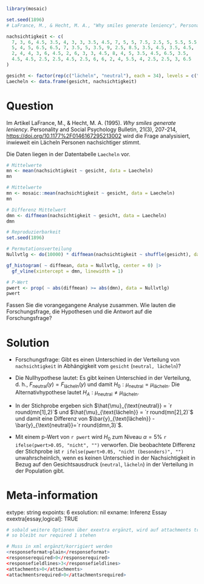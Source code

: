 ```r
library(mosaic)
```


```r
set.seed(1896)
# LaFrance, M., & Hecht, M. A., "Why smiles generate leniency", Personality and Social Psychology Bulletin, 21, 1995, 207-214.

nachsichtigkeit <- c(
  7, 3, 6, 4.5, 3.5, 4, 3, 3, 3.5, 4.5, 7, 5, 5, 7.5, 2.5, 5, 5.5, 5.5, 
  5, 4, 5, 6.5, 6.5, 7, 3.5, 5, 3.5, 9, 2.5, 8.5, 3.5, 4.5, 3.5, 4.5, 
  2, 4, 4, 3, 6, 4.5, 2, 6, 3, 3, 4.5, 8, 4, 5, 3.5, 4.5, 6.5, 3.5, 
  4.5, 4.5, 2.5, 2.5, 4.5, 2.5, 6, 6, 2, 4, 5.5, 4, 2.5, 2.5, 3, 6.5
)

gesicht <- factor(rep(c("lächeln", "neutral"), each = 34), levels = c("neutral", "lächeln"))
Laecheln <- data.frame(gesicht, nachsichtigkeit)
```


Question
========

Im Artikel LaFrance, M., & Hecht, M. A. (1995). *Why smiles generate leniency*. Personality and Social Psychology Bulletin, 21(3), 207-214, [https://doi.org/10.1177%2F0146167295213002](https://doi.org/10.1177%2F0146167295213002) wird die Frage analysisiert, inwieweit ein Lächeln Personen nachsichtiger stimmt.

Die Daten liegen in der Datentabelle `Laecheln` vor.

```r
# Mittelwerte
mn <- mean(nachsichtigkeit ~ gesicht, data = Laecheln)
mn
```

```r
# Mittelwerte
mn <- mosaic::mean(nachsichtigkeit ~ gesicht, data = Laecheln)
mn
```

```r
# Differenz Mittelwert
dmn <- diffmean(nachsichtigkeit ~ gesicht, data = Laecheln)
dmn 

# Reproduzierbarkeit
set.seed(1896)

# Permutationsverteilung
Nullvtlg <- do(10000) * diffmean(nachsichtigkeit ~ shuffle(gesicht), data = Laecheln)

gf_histogram( ~ diffmean, data = Nullvtlg, center = 0) |>
  gf_vline(xintercept = dmn, linewidth = 1)

# P-Wert
pwert <- prop( ~ abs(diffmean) >= abs(dmn), data = Nullvtlg)
pwert
```


Fassen Sie die vorangegangene Analyse zusammen. Wie lauten die Forschungsfrage, die Hypothesen und die Antwort auf die Forschungsfrage?

Solution
========

- Forschungsfrage: Gibt es einen Unterschied in der Verteilung von `nachsichtigkeit` in Abhängigkeit vom  `gesicht` (`neutral, lächeln`)?

- Die Nullhypothese lautet: Es gibt keinen Unterschied in der Verteilung, d. h., $F_{\text{neutral}}(y)=F_{\text{lächeln}}(y)$ und damit $H_0: \mu_{\text{neutral}}=\mu_{\text{lächeln}}$. Die Alternativhypothese lautet $H_A: \mu_{\text{neutral}}\neq \mu_{\text{lächeln}}$.

- In der Stichprobe ergeben sich $\hat{\mu}_{\text{neutral}} = `r round(mn[1],2)`$ und $\hat{\mu}_{\text{lächeln}} = `r round(mn[2],2)`$ und damit eine Differenz von $\bar{y}_{\text{lächeln}} - \bar{y}_{\text{neutral}}=`r round(dmn,3)`$.

- Mit einem p-Wert von `r pwert` wird $H_0$ zum Niveau $\alpha = 5\%$ `r ifelse(pwert>0.05, "nicht", "")` verworfen. Die beobachtete Differenz der Stichprobe ist `r ifelse(pwert>0.05, "nicht (besonders)", "")` unwahrscheinlich, wenn es keinen Unterschied in der Nachsichtigkeit in Bezug auf den Gesichtsausdruck (`neutral`, `lächeln`) in der Verteilung in der Population gibt.


Meta-information
================
extype: string
expoints: 6
exsolution: nil
exname: Inferenz Essay
exextra[essay,logical]: TRUE

```r
# sobald weitere Optionen über exextra ergänzt, wird auf attachments true umgeschaltet
# so bleibt nur required 1 stehen

# Muss in xml ergänzt/korrigiert werden
<responseformat>plain</responseformat>
<responserequired>0</responserequired>
<responsefieldlines>3</responsefieldlines>
<attachments>0</attachments>
<attachmentsrequired>0</attachmentsrequired>

```
